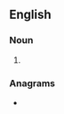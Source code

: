 ==English==

===Noun===
{{en-noun}}

# {{obsolete spelling of|business|lang=en}}

===Anagrams===
* {{anagrams|en|e-Business|e-business}}